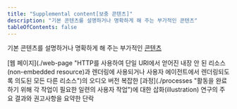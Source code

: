 ```yaml
---
title: "Supplemental content[보충 콘텐츠]"
description: "기본 콘텐츠를 설명하거나 명확하게 해 주는 부가적인 콘텐츠"
tableOfContents: false
---
```


기본 콘텐츠를 설명하거나 명확하게 해 주는 부가적인 [콘텐츠](./content "콘텐츠의 구조, 표현 및 상호 작용을 정의하는 코드나 마크업을 포함하여 사용자 에이전트를 통해 사용자에게 전달되는 정보 및 감각 경험")


<Card title="예제 1" icon="open-book">
[웹 페이지](./web-page "HTTP를 사용하여 단일 URI에서 얻어진 내장 안 된 리소스(non-embedded resource)과 렌더링에 사용되거나 사용자 에이전트에서 렌더링되도록 의도된 모든 다른 리소스")의 오디오 버전
</Card>
<Card title="예제 2" icon="open-book">
복잡한 [과정](./processes "활동을 완료하기 위해 각 작업이 필요한 일련의 사용자 작업")에 대한 삽화(illustration)
</Card>
<Card title="예제 3" icon="open-book">
연구의 주요 결과와 권고사항을 요약한 단락
</Card>
